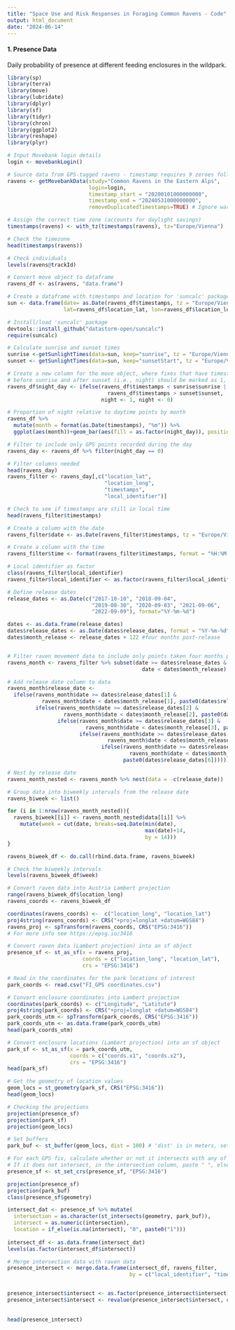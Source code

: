 ```yaml
---
title: "Space Use and Risk Responses in Foraging Common Ravens - Code"
output: html_document
date: "2024-06-14"
---
```


#### 1. Presence Data 

Daily probability of presence at different feeding enclosures in the wildpark.

```r

library(sp)
library(terra)
library(move)
library(lubridate)
library(dplyr)
library(sf)
library(tidyr)
library(chron)
library(ggplot2)
library(reshape)
library(plyr)
```

```r

# Input Movebank login details
login <- movebankLogin()

# Source data from GPS-tagged ravens - timestamp requires 9 zeroes following date
ravens <- getMovebankData(study="Common Ravens in the Eastern Alps",
                          login=login,
                          timestamp_start = "20200101000000000", 
                          timestamp_end = "20240531000000000",
                          removeDuplicatedTimestamps=TRUE) # Ignore warning

# Assign the correct time zone (accounts for daylight savings)
timestamps(ravens) <- with_tz(timestamps(ravens), tz="Europe/Vienna")

# Check the timezone
head(timestamps(ravens))

# Check individuals
levels(ravens@trackId)

# Convert move object to dataframe
ravens_df <- as(ravens, "data.frame")
```

```r

# Create a dataframe with timestamps and location for 'suncalc' package
sun <- data.frame(date= as.Date(ravens_df$timestamps, tz = "Europe/Vienna"), 
                  lat=ravens_df$location_lat, lon=ravens_df$location_long)

# Install/load 'suncalc' package
devtools::install_github("datastorm-open/suncalc")
require(suncalc)

# Calculate sunrise and sunset times
sunrise <-getSunlightTimes(data=sun, keep="sunrise", tz = "Europe/Vienna") 
sunset <- getSunlightTimes(data=sun, keep="sunsetStart", tz = "Europe/Vienna") 

# Create a new column for the move object, where fixes that have timestamps
# before sunrise and after sunset (i.e., night) should be marked as 1, else 0
ravens_df$night_day <- ifelse(ravens_df$timestamps < sunrise$sunrise | 
                                ravens_df$timestamps > sunset$sunset,
                              night <- 1, night <- 0)

# Proportion of night relative to daytime points by month
ravens_df %>% 
  mutate(month = format(as.Date(timestamps), "%m")) %>%
  ggplot(aes(month))+geom_bar(aes(fill = as.factor(night_day)), position = "fill")

# Filter to include only GPS points recorded during the day
ravens_day <- ravens_df %>% filter(night_day == 0)

# Filter columns needed
head(ravens_day)
ravens_filter <- ravens_day[,c("location_lat",
                               "location_long",
                               "timestamps",
                               "local_identifier")]

# Check to see if timestamps are still in local time
head(ravens_filter$timestamps)

# Create a column with the date 
ravens_filter$date <- as.Date(ravens_filter$timestamps, tz = "Europe/Vienna")

# Create a column with the time 
ravens_filter$time <- format(ravens_filter$timestamps, format = "%H:%M:%S")

# Local identifier as factor
class(ravens_filter$local_identifier)
ravens_filter$local_identifier <- as.factor(ravens_filter$local_identifier)
```

```r

# Define release dates
release_dates <- as.Date(c("2017-10-10", "2018-09-04",
                           "2019-08-30", "2020-09-03", "2021-09-06",
                           "2022-09-09"), format="%Y-%m-%d")

dates <- as.data.frame(release_dates)
dates$release_dates <- as.Date(dates$release_dates, format = "%Y-%m-%d")
dates$month_release <- release_dates + 122 #four months post-release


# Filter raven movement data to include only points taken four months post-release
ravens_month <- ravens_filter %>% subset(date >= dates$release_dates & 
                                           date < dates$month_release)

# Add release date column to data
ravens_month$release_date <- 
  ifelse(ravens_month$date >= dates$release_dates[1] & 
           ravens_month$date < dates$month_release[1], paste0(dates$release_dates[1]),
         ifelse(ravens_month$date >= dates$release_dates[2] & 
                  ravens_month$date < dates$month_release[2], paste0(dates$release_dates[2]),
                ifelse(ravens_month$date >= dates$release_dates[3] & 
                         ravens_month$date < dates$month_release[3], paste0(dates$release_dates[3]),
                       ifelse(ravens_month$date >= dates$release_dates[4] & 
                                ravens_month$date < dates$month_release[4], paste0(dates$release_dates[4]),
                              ifelse(ravens_month$date >= dates$release_dates[5] & 
                                       ravens_month$date < dates$month_release[5], paste0(dates$release_dates[5]),
                                     paste0(dates$release_dates[6]))))))

# Nest by release date 
ravens_month_nested <- ravens_month %>% nest(data = -c(release_date))

# Group data into biweekly intervals from the release date
ravens_biweek <- list()

for (i in 1:nrow(ravens_month_nested)){
  ravens_biweek[[i]] <- ravens_month_nested$data[[i]] %>%
    mutate(week = cut(date, breaks=seq.Date(min(date), 
                                            max(date)+14,
                                            by = 14)))
}

ravens_biweek_df <- do.call(rbind.data.frame, ravens_biweek)

# Check the biweekly intervals
levels(ravens_biweek_df$week)
```

```r

# Convert raven data into Austria Lambert projection
range(ravens_biweek_df$location_long)
ravens_coords <- ravens_biweek_df

coordinates(ravens_coords) <-  c("location_long", "location_lat")
proj4string(ravens_coords) <- CRS("+proj=longlat +datum=WGS84")
ravens_proj <- spTransform(ravens_coords, CRS("EPSG:3416"))
# For more info see https://epsg.io/3416 

# Convert raven data (Lambert projection) into an sf object
presence_sf <- st_as_sf(x = ravens_proj, 
                        coords = c("location_long", "location_lat"),
                        crs = "EPSG:3416")

# Read in the coordinates for the park locations of interest
park_coords <- read.csv("FI_GPS coordinates.csv")

# Convert enclosure coordinates into Lambert projection
coordinates(park_coords) <- c("Longitude", "Latitute")
proj4string(park_coords) <- CRS("+proj=longlat +datum=WGS84")
park_coords_utm <- spTransform(park_coords, CRS("EPSG:3416"))
park_coords_utm <- as.data.frame(park_coords_utm)
head(park_coords_utm)

# Convert enclosure locations (Lambert projection) into an sf object
park_sf <- st_as_sf(x = park_coords_utm, 
                    coords = c("coords.x1", "coords.x2"),
                    crs = "EPSG:3416")
head(park_sf)

# Get the geometry of location values
geom_locs = st_geometry(park_sf, CRS("EPSG:3416"))
head(geom_locs)

# Checking the projections
projection(presence_sf)
projection(park_sf)
projection(geom_locs)

# Set buffers
park_buf <- st_buffer(geom_locs, dist = 100) # 'dist' is in meters, setting a buffer for 100m

# For each GPS fix, calculate whether or not it intersects with any of the buffers
# If it does not intersect, in the intersection column, paste " ", else "AFS"
presence_sf <- st_set_crs(presence_sf, "EPSG:3416")

projection(presence_sf)
projection(park_buf)
class(presence_sf$geometry)

intersect_dat <- presence_sf %>% mutate(
  intersection = as.character(st_intersects(geometry, park_buf)),
  intersect = as.numeric(intersection),
  location = if_else(is.na(intersect), "0", paste0("1"))) 
  
intersect_df <- as.data.frame(intersect_dat)
levels(as.factor(intersect_df$intersect))

# Merge intersection data with raven data
presence_intersect <- merge.data.frame(intersect_df, ravens_filter, 
                                       by = c("local_identifier", "timestamps", "date","time"))


presence_intersect$intersect <- as.factor(presence_intersect$intersect)
presence_intersect$intersect <- revalue(presence_intersect$intersect, c("1" = "wolf",
                                                                        "2" = "wild boar",
                                                                        "3" = "deer"))
head(presence_intersect)
```
